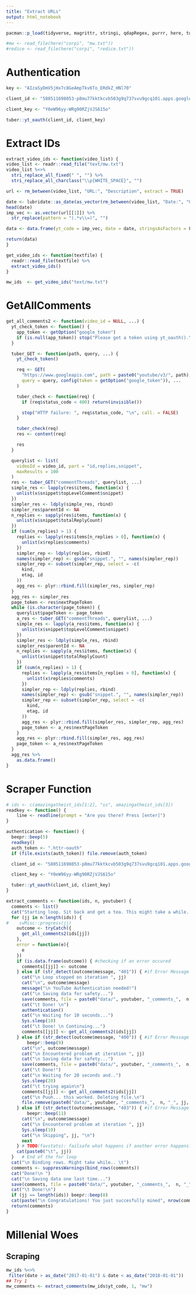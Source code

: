 ```yaml
---
title: "Extract URLs"
output: html_notebook
---
```


```r
pacman::p_load(tidyverse, magrittr, stringi, qdapRegex, purrr, here, tuber, lubridate, SocialMediaLab)

#mw <- read_file(here("corpi", "mw.txt"))
#redice <- read_file(here("corpi", "redice.txt"))

```
# Authentication

```r
key <- "AIzaSyDmV5jHx7c8GeAmpTkv6To_ERdkZ_HNl70"

client_id <- "580511698053-p8mu77kktkcvb503g9q737svu9gcq101.apps.googleusercontent.com"

client_key <- "Y0eW96yy-WRg90RZjVJS615o"

tuber::yt_oauth(client_id, client_key)

```

# Extract IDs

```r

extract_video_ids <- function(video_list) {
video_list <- readr::read_file("text/mw.txt")
video_list %<>% 
  stri_replace_all_fixed(" ", "") %>% 
  stri_replace_all_charclass("\\p{WHITE_SPACE}", "")

url <- rm_between(video_list, "URL:", "Description", extract = TRUE)

date <- lubridate::as_date(as_vector(rm_between(video_list, "Date:", "URL", extract = TRUE)))
head(date)
imp_vec <- as.vector(url[[1]]) %>% 
  str_replace(pattern = "(.*v\\=)", "") 

data <- data.frame(yt_code = imp_vec, date = date, stringsAsFactors = F)

return(data)
}

get_video_ids <- function(textfile) {
  readr::read_file(textfile) %>% 
  extract_video_ids()
}


```

```r
mw_ids  <- get_video_ids("text/mw.txt")

```

# GetAllComments

```r
get_all_comments2 <- function(video_id = NULL, ...) {
  yt_check_token <- function() {
    app_token <- getOption("google_token")
    if (is.null(app_token)) stop("Please get a token using yt_oauth().\n")
  }

  tuber_GET <- function(path, query, ...) {
    yt_check_token()

    req <- GET(
      "https://www.googleapis.com", path = paste0("youtube/v3/", path),
      query = query, config(token = getOption("google_token")), ...
    )

    tuber_check <- function(req) {
      if (req$status_code < 400) return(invisible())

      stop("HTTP failure: ", req$status_code, "\n", call. = FALSE)
    }

    tuber_check(req)
    res <- content(req)

    res
  }

  querylist <- list(
    videoId = video_id, part = "id,replies,snippet",
    maxResults = 100
  )
  res <- tuber_GET("commentThreads", querylist, ...)
  simple_res <- lapply(res$items, function(x) {
    unlist(x$snippet$topLevelComment$snippet)
  })
  simpler_res <- ldply(simple_res, rbind)
  simpler_res$parentId <- NA
  n_replies <- sapply(res$items, function(x) {
    unlist(x$snippet$totalReplyCount)
  })
  if (sum(n_replies) > 1) {
    replies <- lapply(res$items[n_replies > 0], function(x) {
      unlist(x$replies$comments)
    })
    simpler_rep <- ldply(replies, rbind)
    names(simpler_rep) <- gsub("snippet.", "", names(simpler_rep))
    simpler_rep <- subset(simpler_rep, select = -c(
      kind,
      etag, id
    ))
    agg_res <- plyr::rbind.fill(simpler_res, simpler_rep)
  }
  agg_res <- simpler_res
  page_token <- res$nextPageToken
  while (is.character(page_token)) {
    querylist$pageToken <- page_token
    a_res <- tuber_GET("commentThreads", querylist, ...)
    simple_res <- lapply(a_res$items, function(x) {
      unlist(x$snippet$topLevelComment$snippet)
    })
    simpler_res <- ldply(simple_res, rbind)
    simpler_res$parentId <- NA
    n_replies <- sapply(a_res$items, function(x) {
      unlist(x$snippet$totalReplyCount)
    })
    if (sum(n_replies) > 1) {
      replies <- lapply(a_res$items[n_replies > 0], function(x) {
        unlist(x$replies$comments)
      })
      simpler_rep <- ldply(replies, rbind)
      names(simpler_rep) <- gsub("snippet.", "", names(simpler_rep))
      simpler_rep <- subset(simpler_rep, select = -c(
        kind,
        etag, id
      ))
      agg_res <- plyr::rbind.fill(simpler_res, simpler_rep, agg_res)
      page_token <- a_res$nextPageToken
    }
    agg_res <- plyr::rbind.fill(simpler_res, agg_res)
    page_token <- a_res$nextPageToken
  }
  agg_res %>%
    as.data.frame()
}

```


# Scraper Function

```r

# ids <- c(amazingatheist_ids[1:2], "ss", amazingatheist_ids[3])
readkey <- function() {
    line <- readline(prompt = "Are you there? Press [enter]")
}

authentication <- function() {
  beepr::beep(5)
  readkey()
  auth_token <- ".httr-oauth"
  if (file.exists(auth_token)) file.remove(auth_token)

  client_id <- "580511698053-p8mu77kktkcvb503g9q737svu9gcq101.apps.googleusercontent.com"

  client_key <- "Y0eW96yy-WRg90RZjVJS615o"

  tuber::yt_oauth(client_id, client_key)
}

extract_comments <- function(ids, n, youtuber) {
  comments <- list()
  cat("Starting loop. Sit back and get a tea. This might take a while...  ( ͡° ͜ʖ ͡°)\n")
  for (jj in n:length(ids)) {
#    svMisc::progress(jj)
    outcome <- tryCatch({
      get_all_comments2(ids[jj])
    }, 
    error = function(e){
      e
    })
    if (is.data.frame(outcome)) { #checking if an error occured
      comments[[jj]] <- outcome
    } else if (str_detect(outcome$message, "401")) { #if Error Message include 401
      cat("\n Loop stopped on iteration ", jj)
      cat("\n", outcome$message)
      message("\n YouTube Authentication needed!")
      cat("\n Saving data for safety...")
      save(comments, file = paste0("data/", youtuber, "_comments_",  n, "_", jj, ".Rdata"))   
      cat("\t Done! \n")
      authentication()
      cat("\n Waiting for 10 seconds...")
      Sys.sleep(10)                
      cat("\t Done! \n Continuing...")
      comments[[jj]] <- get_all_comments2(ids[jj])
    } else if (str_detect(outcome$message, "400")) { #if Error Message include 400
        beepr::beep(9)
      cat("\n", outcome$message)
      cat("\n Encountered problem at iteration ", jj)
      cat("\n Saving data for safety...")
      save(comments, file = paste0("data/", youtuber, "_comments_",  n, "_", jj, ".Rdata"))   
      cat("\t Done!")
      cat("\n Waiting for 20 seconds and..")
      Sys.sleep(20)
      cat("\t trying again\n")
      comments[[jj]] <- get_all_comments2(ids[jj])
      cat("\n Puuh... this worked. Deleting file.\n")
      file.remove(paste0("data/", youtuber, "_comments_",  n, "_", jj, ".Rdata"))
    } else if (str_detect(outcome$message, "403")) { #if Error Message include 403
        beepr::beep(11)      
      cat("\n", outcome$message)
      cat("\n Encountered problem at iteration ", jj)
      Sys.sleep(10)
      cat("\n Skipping", jj, "\n")
      next
    } # TODO(favstats): failsafe what happens if another error happens?
    cat(paste0("\t", jj)) 
  }   # End of the for loop
  cat("\n Binding rows. Might take while.. \t")
  comments <- suppressWarnings(bind_rows(comments))
  cat("Done!\n ")
  cat("\n Saving data one last time...")
  save(comments, file = paste0("data/", youtuber, "_comments_",  n, "_", jj, ".Rdata"))
  cat("\t Done!\n")
  if (jj == length(ids)) beepr::beep(8)
  cat(paste("\n Congratulations! You just succesfully mined", nrow(comments), "comments from", jj, "YouTube Videos"))
  return(comments)
}

```


# Millenial Woes

## Scraping

```r
mw_ids %<>% 
 filter(date > as_date("2017-01-01") & date < as_date("2018-01-01"))
## Try 1
mw_comments <- extract_comments(mw_ids$yt_code, 1, "mw")

```

